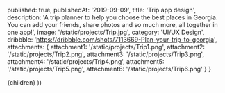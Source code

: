 
  published: true,
  publishedAt: '2019-09-09',
  title: 'Trip app design',
  description: 'A trip planner to help you choose the best places in Georgia. You can add your friends, share photos and so much more, all together in one app!',
  image: '/static/projects/Trip.jpg',
  category: 'UI/UX Design',
  dribbble: 'https://dribbble.com/shots/7113669-Plan-your-trip-to-georgia',
  attachments: {
    attachment1: '/static/projects/Trip1.png',
    attachment2: '/static/projects/Trip2.png',
    attachment3: '/static/projects/Trip3.png',
    attachment4: '/static/projects/Trip4.png',
    attachment5: '/static/projects/Trip5.png',
    attachment6: '/static/projects/Trip6.png'
  }
}

  <Project path={router.pathname} meta={meta}>
    {children}
  </Project>
))